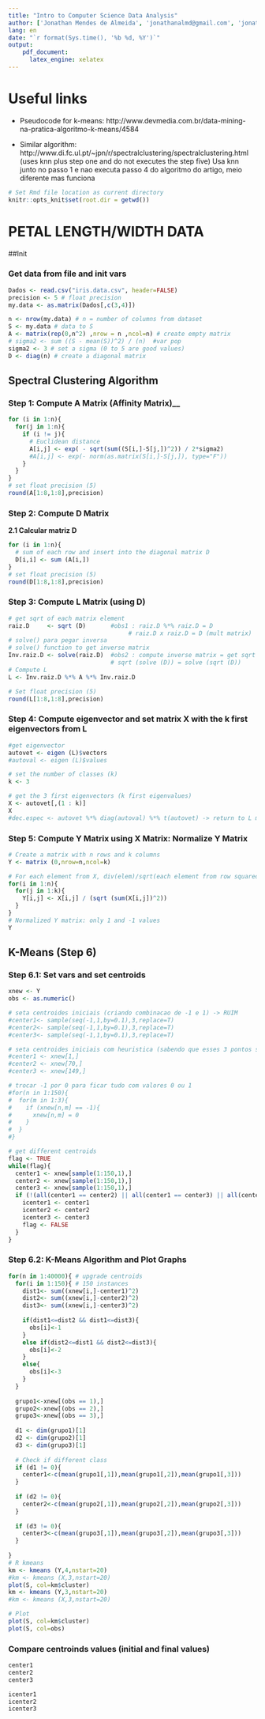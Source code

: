 ```yaml
---
title: "Intro to Computer Science Data Analysis"
author: ['Jonathan Mendes de Almeida', 'jonathanalmd@gmail.com', 'jonathan@aluno.unb.br','@jonyddev (github)']
lang: en
date: "`r format(Sys.time(), '%b %d, %Y')`"
output:
    pdf_document:
      latex_engine: xelatex
---
```


# Useful links
* Pseudocode for k-means: http://www.devmedia.com.br/data-mining-na-pratica-algoritmo-k-means/4584

* Similar algorithm: http://www.di.fc.ul.pt/~jpn/r/spectralclustering/spectralclustering.html (uses knn plus step one and do not executes the step five)
Usa knn junto no passo 1 e nao executa passo 4 do algoritmo do artigo, meio diferente mas funciona

```r
# Set Rmd file location as current directory
knitr::opts_knit$set(root.dir = getwd())
```

# PETAL LENGTH/WIDTH DATA

##Init

### Get data from file and init vars
```r
Dados <- read.csv("iris.data.csv", header=FALSE)
precision <- 5 # float precision
my.data <- as.matrix(Dados[,c(3,4)])

n <- nrow(my.data) # n = number of columns from dataset
S <- my.data # data to S
A <- matrix(rep(0,n^2) ,nrow = n ,ncol=n) # create empty matrix
# sigma2 <- sum ((S - mean(S))^2) / (n)  #var pop
sigma2 <- 3 # set a sigma (0 to 5 are good values)
D <- diag(n) # create a diagonal matrix 
```


## Spectral Clustering Algorithm

### Step 1: Compute A Matrix (Affinity Matrix)__
```r
for (i in 1:n){
  for(j in 1:n){
    if (i != j){
      # Euclidean distance
      A[i,j] <- exp( - sqrt(sum((S[i,]-S[j,])^2)) / 2*sigma2)
      #A[i,j] <- exp(- norm(as.matrix(S[i,]-S[j,]), type="F"))
    }
  }  
}
# set float precision (5)
round(A[1:8,1:8],precision)
```

### Step 2: Compute D Matrix
__2.1 Calcular matriz D__
```r
for (i in 1:n){ 
  # sum of each row and insert into the diagonal matrix D
  D[i,i] <- sum (A[i,])
}
# set float precision (5)
round(D[1:8,1:8],precision)
```

### Step 3: Compute L Matrix (using D)
```r
# get sqrt of each matrix element 
raiz.D     <- sqrt (D)       #obs1 : raiz.D %*% raiz.D = D
                                  # raiz.D x raiz.D = D (mult matrix)
# solve() para pegar inversa
# solve() function to get inverse matrix
Inv.raiz.D <- solve(raiz.D)  #obs2 : compute inverse matrix = get sqrt from inverse matrix
                             # sqrt (solve (D)) = solve (sqrt (D))  
# Compute L
L <- Inv.raiz.D %*% A %*% Inv.raiz.D

# Set float precision (5)
round(L[1:8,1:8],precision)
```

### Step 4: Compute eigenvector and set matrix X with the k first eigenvectors from L
```r
#get eigenvector
autovet <- eigen (L)$vectors
#autoval <- eigen (L)$values 

# set the number of classes (k)
k <- 3

# get the 3 first eigenvectors (k first eigenvalues)
X <- autovet[,(1 : k)]
X
#dec.espec <- autovet %*% diag(autoval) %*% t(autovet) -> return to L matrix 
```

### Step 5: Compute Y Matrix using X Matrix: Normalize Y Matrix
```r
# Create a matrix with n rows and k columns 
Y <- matrix (0,nrow=n,ncol=k)

# For each element from X, div(elem)/sqrt(each element from row squared)
for(i in 1:n){
  for(j in 1:k){
    Y[i,j] <- X[i,j] / (sqrt (sum(X[i,j])^2))
  }
}
# Normalized Y matrix: only 1 and -1 values
Y
```

## K-Means (Step 6)
### Step 6.1: Set vars and set centroids

```r
xnew <- Y
obs <- as.numeric()

# seta centroides iniciais (criando combinacao de -1 e 1) -> RUIM
#center1<- sample(seq(-1,1,by=0.1),3,replace=T)
#center2<- sample(seq(-1,1,by=0.1),3,replace=T)
#center3<- sample(seq(-1,1,by=0.1),3,replace=T)

# seta centroides iniciais com heuristica (sabendo que esses 3 pontos sao disitntos)
#center1 <- xnew[1,] 
#center2 <- xnew[70,]
#center3 <- xnew[149,]

# trocar -1 por 0 para ficar tudo com valores 0 ou 1
#for(n in 1:150){
#  for(m in 1:3){
#    if (xnew[n,m] == -1){
#      xnew[n,m] = 0
#    }
#  }
#}

# get different centroids 
flag <- TRUE
while(flag){
  center1 <- xnew[sample(1:150,1),]
  center2 <- xnew[sample(1:150,1),]
  center3 <- xnew[sample(1:150,1),]
  if (!(all(center1 == center2) || all(center1 == center3) || all(center2 == center3)) ){
    icenter1 <- center1
    icenter2 <- center2
    icenter3 <- center3
    flag <- FALSE
  }
}
```

### Step 6.2: K-Means Algorithm and Plot Graphs
```r
for(n in 1:40000){ # upgrade centroids
  for(i in 1:150){ # 150 instances
    dist1<- sum((xnew[i,]-center1)^2)
    dist2<- sum((xnew[i,]-center2)^2)
    dist3<- sum((xnew[i,]-center3)^2)
    
    if(dist1<=dist2 && dist1<=dist3){
      obs[i]<-1 
    }
    else if(dist2<=dist1 && dist2<=dist3){
      obs[i]<-2
    }  
    else{
      obs[i]<-3
    }
  }
  
  grupo1<-xnew[(obs == 1),]
  grupo2<-xnew[(obs == 2),]
  grupo3<-xnew[(obs == 3),]
  
  d1 <- dim(grupo1)[1]
  d2 <- dim(grupo2)[1]
  d3 <- dim(grupo3)[1]
  
  # Check if different class
  if (d1 != 0){
    center1<-c(mean(grupo1[,1]),mean(grupo1[,2]),mean(grupo1[,3]))
  }
  
  if (d2 != 0){
    center2<-c(mean(grupo2[,1]),mean(grupo2[,2]),mean(grupo2[,3]))
  }
  
  if (d3 != 0){
    center3<-c(mean(grupo3[,1]),mean(grupo3[,2]),mean(grupo3[,3]))
  }
  
}
# R kmeans
km <- kmeans (Y,4,nstart=20)
#km <- kmeans (X,3,nstart=20) 
plot(S, col=km$cluster)
km <- kmeans (Y,3,nstart=20)  
#km <- kmeans (X,3,nstart=20) 

# Plot
plot(S, col=km$cluster)
plot(S, col=obs)
```

### Compare centroinds values (initial and final values)

```r
center1
center2
center3

icenter1
icenter2
icenter3
```






